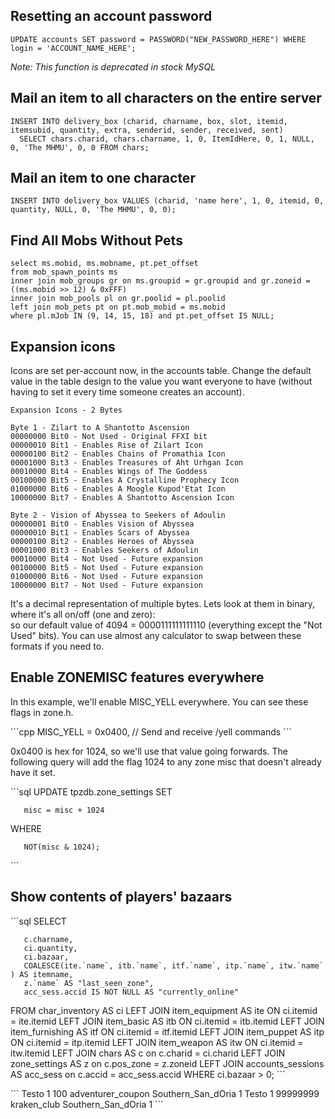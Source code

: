 == Resetting an account password ==

<pre>
UPDATE accounts SET password = PASSWORD("NEW_PASSWORD_HERE") WHERE login = 'ACCOUNT_NAME_HERE';
</pre>
''Note: This function is deprecated in stock MySQL''

== Mail an item to all characters on the entire server ==
<pre>
INSERT INTO delivery_box (charid, charname, box, slot, itemid, itemsubid, quantity, extra, senderid, sender, received, sent)
  SELECT chars.charid, chars.charname, 1, 0, ItemIdHere, 0, 1, NULL, 0, 'The MHMU', 0, 0 FROM chars;
</pre>

== Mail an item to one character ==
<pre>
INSERT INTO delivery_box VALUES (charid, 'name here', 1, 0, itemid, 0, quantity, NULL, 0, 'The MHMU', 0, 0);
</pre>

== Find All Mobs Without Pets ==

<pre>
select ms.mobid, ms.mobname, pt.pet_offset 
from mob_spawn_points ms
inner join mob_groups gr on ms.groupid = gr.groupid and gr.zoneid = ((ms.mobid >> 12) & 0xFFF)
inner join mob_pools pl on gr.poolid = pl.poolid 
left join mob_pets pt on pt.mob_mobid = ms.mobid 
where pl.mJob IN (9, 14, 15, 18) and pt.pet_offset IS NULL;
</pre>

== Expansion icons ==
Icons are set per-account now, in the accounts table. Change the default value in the table design to the value you want everyone to have (without having to set it every time someone creates an account).
<pre>
Expansion Icons - 2 Bytes

Byte 1 - Zilart to A Shantotto Ascension
00000000 Bit0 - Not Used - Original FFXI bit
00000010 Bit1 - Enables Rise of Zilart Icon
00000100 Bit2 - Enables Chains of Promathia Icon
00001000 Bit3 - Enables Treasures of Aht Urhgan Icon
00010000 Bit4 - Enables Wings of The Goddess
00100000 Bit5 - Enables A Crystalline Prophecy Icon
01000000 Bit6 - Enables A Moogle Kupod'Etat Icon
10000000 Bit7 - Enables A Shantotto Ascension Icon

Byte 2 - Vision of Abyssea to Seekers of Adoulin
00000001 Bit0 - Enables Vision of Abyssea
00000010 Bit1 - Enables Scars of Abyssea
00000100 Bit2 - Enables Heroes of Abyssea
00001000 Bit3 - Enables Seekers of Adoulin
00010000 Bit4 - Not Used - Future expansion
00100000 Bit5 - Not Used - Future expansion
01000000 Bit6 - Not Used - Future expansion
10000000 Bit7 - Not Used - Future expansion
</pre>

It's a decimal representation of multiple bytes. Lets look at them in binary, where it's all on/off (one and zero):<br>
so our default value of 4094 = 0000111111111110 (everything except the "Not Used" bits). You can use almost any calculator to swap between these formats if you need to.

== Enable ZONEMISC features everywhere ==
In this example, we'll enable MISC_YELL everywhere. You can see these flags in zone.h.

```cpp
MISC_YELL = 0x0400, // Send and receive /yell commands
```

0x0400 is hex for 1024, so we'll use that value going forwards. The following query will add the flag 1024 to any zone misc that doesn't already have it set.

```sql
UPDATE tpzdb.zone_settings 
SET 
    misc = misc + 1024
WHERE
    NOT(misc & 1024);
```

== Show contents of players' bazaars ==

```sql
SELECT
    c.charname,
    ci.quantity,
    ci.bazaar,
    COALESCE(ite.`name`, itb.`name`, itf.`name`, itp.`name`, itw.`name`) AS itemname,
    z.`name` AS "last_seen_zone",
    acc_sess.accid IS NOT NULL AS "currently_online"
FROM char_inventory AS ci
LEFT JOIN item_equipment AS ite ON ci.itemid = ite.itemid
LEFT JOIN item_basic AS itb ON ci.itemid = itb.itemid
LEFT JOIN item_furnishing AS itf ON ci.itemid = itf.itemid
LEFT JOIN item_puppet AS itp ON ci.itemid = itp.itemid
LEFT JOIN item_weapon AS itw ON ci.itemid = itw.itemid
LEFT JOIN chars AS c on c.charid = ci.charid
LEFT JOIN zone_settings AS z on c.pos_zone = z.zoneid
LEFT JOIN accounts_sessions AS acc_sess on c.accid = acc_sess.accid
WHERE ci.bazaar > 0;
```

```
Testo	1	100	adventurer_coupon	Southern_San_dOria	1
Testo	1	99999999	kraken_club	Southern_San_dOria	1
```
